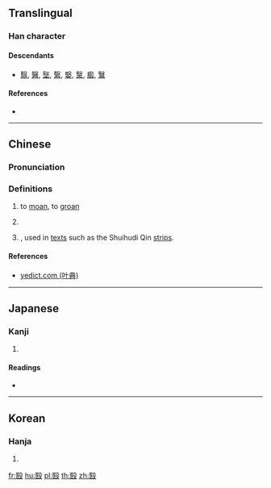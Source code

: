 ==Translingual==

===Han character===
{{Han char|rn=79|rad=殳|as=07|sn=11|four=|canj=SKHNE,XSKHN|ids=⿰医殳}}

====Descendants====
* [[翳]], [[醫]], [[㙠]], [[繄]], [[嫛]], [[黳]], [[㿄]], [[鷖]]

====References====
* {{Han ref|kx=0585.070|dkj=16634|dj=0978.010|hdz=32159.090|uh=6BB9|ud=27577}}

----

==Chinese==
{{zh-forms}}

===Pronunciation===
{{zh-pron
|m=yì
|c=ai3
|mc=y
|oc=y
|ma=
|cat=v,pn,part
}}

===Definitions===
{{zh-hanzi}}

# to [[moan]], to [[groan]]
# {{n-g|used in the [[name]] of one of the ''Stone Drum Poems'' ({{l|zh|w:zh:石鼓文|石鼓文}}), in the word}} {{l|zh|汧殹}}
# {{alternative spelling of|lang=zh|也}}, used in [[text]]s such as the Shuihudi Qin [[strip]]s.

====References====
* [http://yedict.com/htm/6B/6BB9.htm yedict.com (叶典)]

----

==Japanese==

===Kanji===
{{ja-kanji|grade=|rs=殳07}}

# {{defn|lang=ja|sort=殳07}}

====Readings====
* {{ja-readings|on=[[えい]] (ei)|kun=[[うちあたるこえ]] (uchiatarukoe), [[みにくいすがた]] (minikuisugata)}}

----

==Korean==

===Hanja===
{{ko-hanja|hangeul=예|eumhun=|rv=ye|mr=ye|y=yey}}

# {{defn|lang=ko|sort=殳07}}

[[fr:殹]]
[[hu:殹]]
[[pl:殹]]
[[th:殹]]
[[zh:殹]]